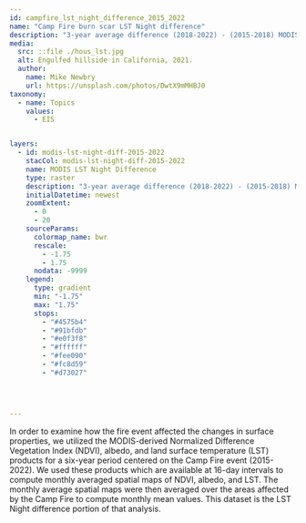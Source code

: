 ---
id: campfire_lst_night_difference_2015_2022
name: "Camp Fire burn scar LST Night difference"
description: "3-year average difference (2018-2022) - (2015-2018) MODIS-derived LST Night over the 2018 Camp Fire burn scar domain." 
media:
  src: ::file ./hous_lst.jpg
  alt: Engulfed hillside in California, 2021.
  author:
    name: Mike Newbry
    url: https://unsplash.com/photos/DwtX9mMHBJ0
taxonomy:
  - name: Topics
    values:
      - EIS


layers:
  - id: modis-lst-night-diff-2015-2022
    stacCol: modis-lst-night-diff-2015-2022
    name: MODIS LST Night Difference
    type: raster
    description: "3-year average difference (2018-2022) - (2015-2018) MODIS-derived LST Night over the 2018 Camp Fire burn scar domain."
    initialDatetime: newest
    zoomExtent:
      - 0
      - 20
    sourceParams:
      colormap_name: bwr
      rescale:
        - -1.75
        - 1.75
      nodata: -9999
    legend:
      type: gradient
      min: "-1.75"
      max: "1.75"
      stops:
        - "#4575b4"
        - "#91bfdb"
        - "#e0f3f8"
        - "#ffffff"
        - "#fee090"
        - "#fc8d59"
        - "#d73027"



  
---

<Block>
  <Prose>
    In order to examine how the fire event affected the changes in surface properties, we utilized the MODIS-derived Normalized Difference Vegetation Index (NDVI), albedo, and land surface temperature (LST) products for a six-year period centered on the Camp Fire event (2015-2022). We used these products which are available at 16-day intervals to compute monthly averaged spatial maps of NDVI, albedo, and LST. The monthly average spatial maps were then averaged over the areas affected by the Camp Fire to compute monthly mean values. This dataset is the LST Night difference portion of that analysis.
  </Prose>
</Block>



